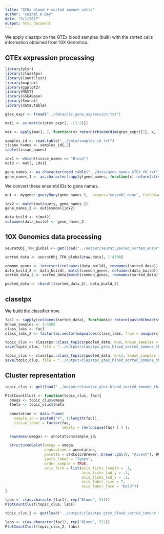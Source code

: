 ```yaml
---
title: "GTEx blood + sorted immune cells"
author: "Kushal K Dey"
date: "9/1/2017"
output: html_document
---
```


We apply classtpx on the GTEx blood samples (bulk) with the sorted cells information obtained
from 10X Genomics.

## GTEx expression processing 

```r
library(plyr)
library(classtpx)
library(CountClust)
library(maptpx)
library(ggplot2)
library(MAST)
library(GSEABase)
library(Seurat)
library(data.table)
```

```r
gtex_expr <- fread("../data/cis_gene_expression.txt")
```

```r
mat1 <- as.matrix(gtex_expr[, -(1:2)])
```

```r
mat <- apply(mat1, 2, function(x) return(rbinom(dim(gtex_expr)[1], x, 1e-05)))
```

```r
samples_id <- read.table("../data/samples_id.txt")
tissue_names <- samples_id[,2]
table(tissue_names)
```

```r
idx1 <- which(tissue_names == "Blood")
mat2 <- mat[, idx1]
```


```r
gene_names <- as.character(read.table("../data/gene_names_GTEX_V6.txt")[,1])
gene_names_1 <- as.character(sapply(gene_names, function(x) return(strsplit(x, "[.]")[[1]][1])))
```

We convert these ensembl IDs to gene names.

```r
out <- mygene::queryMany(gene_names_1,  scopes="ensembl.gene", fields=c("symbol", "ensembl.gene"), species="human");
```

```r
idx2 <- match(out$query, gene_names_1)
gene_names_2 <- out$symbol[idx2]
```

```r
data_build <- t(mat2)
colnames(data_build) <- gene_names_2
```

## 10X Genomics data processing

```r
seuratObj_TFH_global <- get(load("../output/seurat_pooled_sorted_unsorted_PBMC.rda"))
```

```r
sorted_data <- seuratObj_TFH_global@raw.data[, 1:4500]
```

```r
common_genes <- intersect(colnames(data_build), rownames(sorted_data))
data_build_2 <- data_build[, match(common_genes, colnames(data_build))]
sorted_data_2 <- sorted_data[match(common_genes, rownames(sorted_data)),]
```

```r
pooled_data <- rbind(t(sorted_data_2), data_build_2)
```


## classtpx

We build the classifier now.

```r
fac1 <- sapply(colnames(sorted_data), function(x) return(paste0(head(strsplit(x, "[_]")[[1]], -1), collapse="_")))
known_samples <- 1:4500
class_labs <- fac1
class_labs_2 <- factor(as.vector(mapvalues(class_labs, from = unique(class_labs), to = 1:length(unique(class_labs)))))
```

```r
topic_clus <- classtpx::class_topics(pooled_data, K=9, known_samples = known_samples, class_labs = class_labs_2, method = "theta.fix", shrink = FALSE, tol = 0.001)
save(topic_clus, file = "../output/classtpx_gtex_blood_sorted_immune_thresh.rda")
```


```r
topic_clus <- classtpx::class_topics(pooled_data, K=11, known_samples = known_samples, class_labs = class_labs_2, method = "theta.fix", shrink = FALSE, tol = 100)
save(topic_clus, file = "../output/classtpx_gtex_blood_sorted_immune_thresh_2.rda")
```

## Cluster representation

```r
topic_clus <- get(load("../output/classtpx_gtex_blood_sorted_immune_thresh.rda"))
```

```r
PlotCountClust <- function(topic_clus, fac){
  omega <- topic_clus$omega
  theta <- topic_clus$theta
  
  annotation <- data.frame(
    sample_id = paste0("X", 1:length(fac)),
    tissue_label = factor(fac,
                          levels = rev(unique(fac) ) ) );

  rownames(omega) <- annotation$sample_id;
  
  StructureGGplot(omega = omega,
                  annotation = annotation,
                  palette = c(RColorBrewer::brewer.pal(8, "Accent"), RColorBrewer::brewer.pal(8,"Set3")[c(1,3,4,5)]),
                  yaxis_label = "Types",
                  order_sample = TRUE,
                  axis_tick = list(axis_ticks_length = .1,
                                   axis_ticks_lwd_y = .1,
                                   axis_ticks_lwd_x = .1,
                                   axis_label_size = 7,
                                   axis_label_face = "bold"))
}
```

```r
labs <- c(as.character(fac1), rep("Blood", 511))
PlotCountClust(topic_clus, labs)
```

```r
topic_clus_2 <- get(load("../output/classtpx_gtex_blood_sorted_immune_thresh_2.rda"))
```

```r
labs <- c(as.character(fac1), rep("Blood", 511))
PlotCountClust(topic_clus_2, labs)
```


